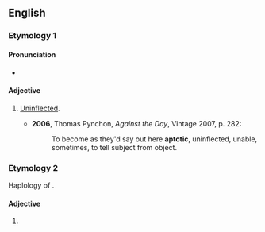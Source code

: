 ==English==

===Etymology 1===
{{suffix|en|aptote|ic}}

====Pronunciation====
* {{IPA|en|/æpˈtɒtɪk/}}

====Adjective====
{{en-adj}}

# {{lb|en|grammar|linguistics|now|_|rare}} [[uninflected|Uninflected]].
#* '''2006''', Thomas Pynchon, ''Against the Day'', Vintage 2007, p. 282:
#*: To become as they'd say out here '''aptotic''', uninflected, unable, sometimes, to tell subject from object.

===Etymology 2===
Haplology of {{m|en|apoptotic}}.

====Adjective====
{{en-adj}}

# {{lb|en|biology|rare}} {{misspelling of|en|apoptotic}}

{{cln|en|haplological forms}}
